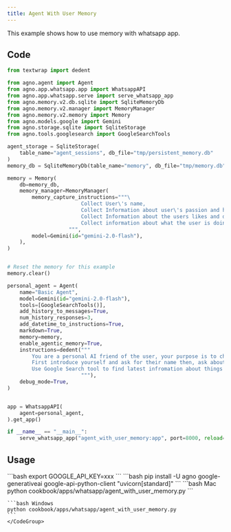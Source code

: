 ```yaml
---
title: Agent With User Memory
---
```


This example shows how to use  memory with whatsapp app.

## Code

```python cookbook/apps/whatsapp/agent_with_user_memory.py
from textwrap import dedent

from agno.agent import Agent
from agno.app.whatsapp.app import WhatsappAPI
from agno.app.whatsapp.serve import serve_whatsapp_app
from agno.memory.v2.db.sqlite import SqliteMemoryDb
from agno.memory.v2.manager import MemoryManager
from agno.memory.v2.memory import Memory
from agno.models.google import Gemini
from agno.storage.sqlite import SqliteStorage
from agno.tools.googlesearch import GoogleSearchTools

agent_storage = SqliteStorage(
    table_name="agent_sessions", db_file="tmp/persistent_memory.db"
)
memory_db = SqliteMemoryDb(table_name="memory", db_file="tmp/memory.db")

memory = Memory(
    db=memory_db,
    memory_manager=MemoryManager(
        memory_capture_instructions="""\
                        Collect User\'s name,
                        Collect Information about user\'s passion and hobbies,
                        Collect Information about the users likes and dislikes,
                        Collect information about what the user is doing with their life right now
                    """,
        model=Gemini(id="gemini-2.0-flash"),
    ),
)


# Reset the memory for this example
memory.clear()

personal_agent = Agent(
    name="Basic Agent",
    model=Gemini(id="gemini-2.0-flash"),
    tools=[GoogleSearchTools()],
    add_history_to_messages=True,
    num_history_responses=3,
    add_datetime_to_instructions=True,
    markdown=True,
    memory=memory,
    enable_agentic_memory=True,
    instructions=dedent("""
        You are a personal AI friend of the user, your purpose is to chat with the user about things and make them feel good.
        First introduce yourself and ask for their name then, ask about themeselves, their hobbies, what they like to do and what they like to talk about.
        Use Google Search tool to find latest infromation about things in the conversations
                        """),
    debug_mode=True,
)


app = WhatsappAPI(
    agent=personal_agent,
).get_app()

if __name__ == "__main__":
    serve_whatsapp_app("agent_with_user_memory:app", port=8000, reload=True)

```

## Usage

<Steps>
  <Snippet file="create-venv-step.mdx" />

  <Step title="Set your API key">
    ```bash
    export GOOGLE_API_KEY=xxx
    ```
  </Step>

  <Step title="Install libraries">
    ```bash
    pip install -U agno google-generativeai google-api-python-client "uvicorn[standard]"
    ```
  </Step>

  <Step title="Run Agent">
    <CodeGroup>
    ```bash Mac
    python cookbook/apps/whatsapp/agent_with_user_memory.py
    ```

    ```bash Windows
    python cookbook/apps/whatsapp/agent_with_user_memory.py
    ```
    </CodeGroup>
  </Step>
</Steps> 